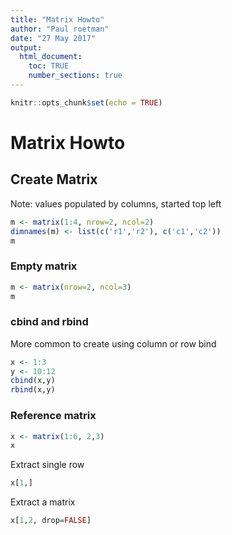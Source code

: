 ```yaml
---
title: "Matrix Howto"
author: "Paul roetman"
date: "27 May 2017"
output: 
  html_document:
    toc: TRUE
    number_sections: true
---
```


```r
knitr::opts_chunk$set(echo = TRUE)
```

# Matrix Howto


## Create Matrix

Note: values populated by columns, started top left

```r
m <- matrix(1:4, nrow=2, ncol=2)
dimnames(m) <- list(c('r1','r2'), c('c1','c2'))
m
```

### Empty matrix
```r
m <- matrix(nrow=2, ncol=3)
m
```

### cbind and rbind
More common to create using column or row bind
```r
x <- 1:3
y <- 10:12
cbind(x,y)
rbind(x,y)
```

### Reference matrix

```r
x <- matrix(1:6, 2,3)
x

```

Extract single row
```r
x[1,]
```

Extract a matrix
```r
x[1,2, drop=FALSE]
```
